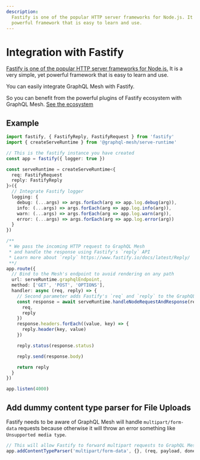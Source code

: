 ```yaml
---
description:
  Fastify is one of the popular HTTP server frameworks for Node.js. It is a very simple, yet
  powerful framework that is easy to learn and use.
---
```


# Integration with Fastify

[Fastify is one of the popular HTTP server frameworks for Node.js.](https://www.fastify.io/) It is a
very simple, yet powerful framework that is easy to learn and use.

You can easily integrate GraphQL Mesh with Fastify.

So you can benefit from the powerful plugins of Fastify ecosystem with GraphQL Mesh.
[See the ecosystem](https://fastify.io/docs/latest/Guides/Ecosystem)

## Example

```ts
import fastify, { FastifyReply, FastifyRequest } from 'fastify'
import { createServeRuntime } from '@graphql-mesh/serve-runtime'

// This is the fastify instance you have created
const app = fastify({ logger: true })

const serveRuntime = createServeRuntime<{
  req: FastifyRequest
  reply: FastifyReply
}>({
  // Integrate Fastify logger
  logging: {
    debug: (...args) => args.forEach(arg => app.log.debug(arg)),
    info: (...args) => args.forEach(arg => app.log.info(arg)),
    warn: (...args) => args.forEach(arg => app.log.warn(arg)),
    error: (...args) => args.forEach(arg => app.log.error(arg))
  }
})

/**
 * We pass the incoming HTTP request to GraphQL Mesh
 * and handle the response using Fastify's `reply` API
 * Learn more about `reply` https://www.fastify.io/docs/latest/Reply/
 **/
app.route({
  // Bind to the Mesh's endpoint to avoid rendering on any path
  url: serveRuntime.graphqlEndpoint,
  method: ['GET', 'POST', 'OPTIONS'],
  handler: async (req, reply) => {
    // Second parameter adds Fastify's `req` and `reply` to the GraphQL Context
    const response = await serveRuntime.handleNodeRequestAndResponse(req, reply, {
      req,
      reply
    })
    response.headers.forEach((value, key) => {
      reply.header(key, value)
    })

    reply.status(response.status)

    reply.send(response.body)

    return reply
  }
})

app.listen(4000)
```

## Add dummy content type parser for File Uploads

Fastify needs to be aware of GraphQL Mesh will handle `multipart/form-data` requests because
otherwise it will throw an error something like `Unsupported media type`.

```ts
// This will allow Fastify to forward multipart requests to GraphQL Mesh
app.addContentTypeParser('multipart/form-data', {}, (req, payload, done) => done(null))
```
